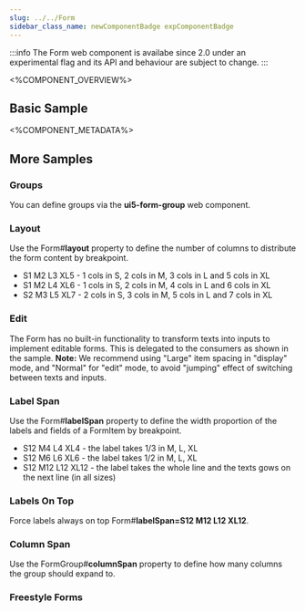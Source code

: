 ```yaml
---
slug: ../../Form
sidebar_class_name: newComponentBadge expComponentBadge
---
```



:::info
The Form web component is availabe since 2.0 under an experimental flag and its API and behaviour are subject to change.
:::


<%COMPONENT_OVERVIEW%>

## Basic Sample
<Basic />

<%COMPONENT_METADATA%>

## More Samples

### Groups
You can define groups via the **ui5-form-group** web component.

<Groups />


### Layout
Use the Form#**layout** property to define the number of columns to distribute the form content by breakpoint.

- S1 M2 L3 XL5 - 1 cols in S, 2 cols in M, 3 cols in L and 5 cols in XL
- S1 M2 L4 XL6 -  1 cols in S, 2 cols in M, 4 cols in L and 6 cols in XL
- S2 M3 L5 XL7 - 2 cols in S, 3 cols in M, 5 cols in L and 7 cols in XL

<Layout />

### Edit
The Form has no built-in functionality to transform texts into inputs to implement editable forms. This is delegated to the consumers as shown in the sample.
**Note:** We recommend using "Large" item spacing in "display" mode, and "Normal" for "edit" mode, to avoid "jumping" effect of switching between texts and inputs.

<Edit />


### Label Span
Use the Form#**labelSpan** property to define the width proportion of the labels and fields of a FormItem by breakpoint.

- S12 M4 L4 XL4 - the label takes 1/3 in M, L, XL
- S12 M6 L6 XL6 - the label takes 1/2 in M, L, XL
- S12 M12 L12 XL12 - the label takes the whole line and the texts gows on the next line (in all sizes)

<LabelSpan />

### Labels On Top
Force labels always on top Form#**labelSpan=S12 M12 L12 XL12**.

<LabelsOnTop />

### Column Span
Use the FormGroup#**columnSpan** property to define how many columns the group should expand to.

<ColumnSpan />

### Freestyle Forms

<FreeStyleForm />

<FreeStyleForm2 />